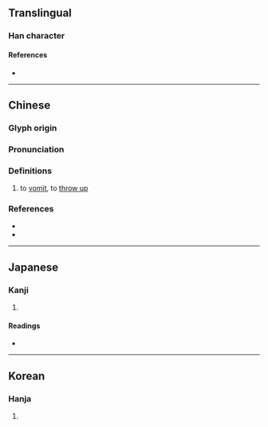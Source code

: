 {{character info/new}}
{{character info/new|0xfa0d}}
==Translingual==

===Han character===
{{Han char|rn=30|rad=口|as=10|sn=13|four=47647|canj=GRHNE|ids=⿹𣪊口}}

====References====
* {{Han ref|kx=0201.200|dkj=04033|dj=0424.140|hdz=32161.060|uh=55C0|ud=21952|bh=DCD1|bd=56529}}

----

==Chinese==
{{zh-forms}}

===Glyph origin===
{{Han etym}}

===Pronunciation===
{{zh-pron
|m=hù,huò
|c=hok3,fo3
|mc=y
|oc=2+1
|cat=v
}}

===Definitions===
{{zh-hanzi}}

# to [[vomit]], to [[throw up]]

===References===
* {{R:twedu|B00394}}
* {{R:yue:mfccd}}

----

==Japanese==

===Kanji===
{{ja-kanji|grade=|rs=口10}}

# {{rfdef|ja|sort=口10}}

====Readings====
* {{ja-readings|on=[[かく]] (kaku), [[こく]] (koku)|kun=[[はく]] (haku), [[はくさま]] (hakusama)}}

----

==Korean==

===Hanja===
{{ko-hanja|hangeul=학|rv=hak|mr=hak}}

# {{rfdef|ko|sort=口10}}